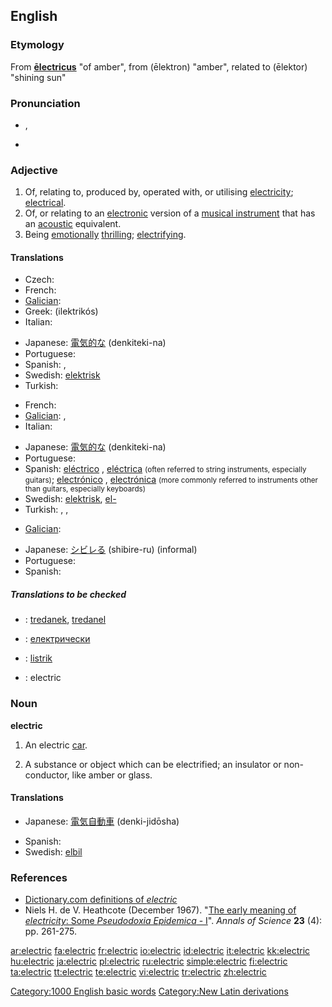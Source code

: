 ==English==

===Etymology===
From {{NL.}} '''[[electricus|ēlectricus]]''' "of amber", from {{AGr.}}  '''{{polytonic|[[ἤλεκτρον]]}}''' (ēlektron) "amber", related to '''{{polytonic|[[ἠλέκτωρ]]}}''' (ēlektor) "shining sun"

===Pronunciation===
*{{IPA|/ɪˈlɛktɹɪk/}}, {{SAMPA|/I"lEktrIk/}}
*{{audio|en-us-electric.ogg|Audio (US)}}

===Adjective===
{{en-adj|-}}

# Of, relating to, produced by, operated with, or utilising [[electricity]]; [[electrical]].
# Of, or relating to an [[electronic]] version of a [[musical instrument]] that has an [[acoustic]] equivalent.
# Being [[emotionally]] [[thrilling]]; [[electrifying]].

====Translations====
{{trans-top|electrical}}
* Czech: {{t+|cs|elektrický|m}}
* French: {{t-|fr|électrique}}
* [[Galician]]: {{t-|gl|eléctrico|xs=Galician}} {{m}}
* Greek: {{t|el|ηλεκτρικός|m|sc=Grek}} (ilektrikós)
* Italian: {{t+|it|elettrico|m}}
{{trans-mid}}
* Japanese: [[電気的な]] (denkiteki-na)
* Portuguese: {{t-|pt|elétrico}}
* Spanish: {{t+|es|eléctrico|m}}, {{t-|es|eléctrica|f}}
* Swedish: [[elektrisk]]
* Turkish: {{t-|tr|elektrikli}}
{{trans-bottom}}

{{trans-top|electronic (musical instrument)}}
* French: {{t-|fr|électrique}}
* [[Galician]]: {{t-|gl|eléctrico|xs=Galician}} {{m}}, {{t-|gl|eléctrica|xs=Galician}} {{f}}
* Italian: {{t+|it|elettronico|m}}
{{trans-mid}}
* Japanese: [[電気的な]] (denkiteki-na)
* Portuguese: {{t-|pt|elétrico}}
* Spanish: [[eléctrico]] {{m}}, [[eléctrica]] {{f}} <small>(often referred to string instruments, especially guitars)</small>; [[electrónico]] {{m}}, [[electrónica]] {{f}} <small>(more commonly referred to instruments other than guitars, especially keyboards)</small>
* Swedish: [[elektrisk]], [[el-]]
* Turkish: {{t-|tr|elektrikli}}, {{t+|tr|elektrik}}, {{t-|tr|elektro-}}
{{trans-bottom}}

{{trans-top|emotionally thrilling}}
* [[Galician]]: {{t-|gl|electrizante|xs=Galician}}
{{trans-mid}}
* Japanese: [[シビレる]] (shibire-ru) (informal)
* Portuguese: {{t-|pt|eletrizante}}
* Spanish: {{t-|es|electrizante}}
{{trans-bottom}}

=====Translations to be checked=====
{{checktrans}}
*{{ttbc|Breton}}: [[tredanek]], [[tredanel]]
*{{ttbc|Bulgarian}}: [[електрически]]
*{{ttbc|Indonesian}}: [[listrik]]
*{{ttbc|Interlingua}}: electric

===Noun===
'''electric'''

# {{rare}} An electric [[car]].
# {{archaic}} A substance or object which can be electrified; an insulator or non-conductor, like amber or glass.

====Translations====
{{trans-top|electric car}}
* Japanese: [[電気自動車]] (denki-jidōsha)
{{trans-mid}}
* Spanish: {{t-|es|coche eléctrico|m}}
* Swedish: [[elbil]]
{{trans-bottom}}

===References===
{{R:Webster 1828}}
{{R:Webster 1913}}
* [http://dictionary.reference.com/browse/electric Dictionary.com definitions of ''electric'']
* Niels H. de V. Heathcote (December 1967). "[http://dx.doi.org/10.1080/00033796700203316 The early meaning of ''electricity'': Some ''Pseudodoxia Epidemica'' - I]". ''Annals of Science'' '''23''' (4): pp. 261-275.

[[Category:1000 English basic words]]
[[Category:New Latin derivations]]

[[ar:electric]]
[[fa:electric]]
[[fr:electric]]
[[io:electric]]
[[id:electric]]
[[it:electric]]
[[kk:electric]]
[[hu:electric]]
[[ja:electric]]
[[pl:electric]]
[[ru:electric]]
[[simple:electric]]
[[fi:electric]]
[[ta:electric]]
[[tt:electric]]
[[te:electric]]
[[vi:electric]]
[[tr:electric]]
[[zh:electric]]